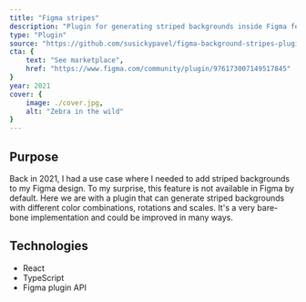 ```yaml
---
title: "Figma stripes"
description: "Plugin for generating striped backgrounds inside Figma features different color combinations, rotations and scales."
type: "Plugin"
source: "https://github.com/susickypavel/figma-background-stripes-plugin"
cta: {
	text: "See marketplace",
	href: "https://www.figma.com/community/plugin/976173007149517845"
}
year: 2021
cover: {
	image: ./cover.jpg,
	alt: "Zebra in the wild" 
}
---
```


## Purpose

Back in 2021, I had a use case where I needed to add striped backgrounds to my Figma design. To my surprise, this feature is not available in Figma by default. Here we are with a plugin that can generate striped backgrounds with different color combinations, rotations and scales. It's a very bare-bone implementation and could be improved in many ways.

## Technologies

- React
- TypeScript
- Figma plugin API

